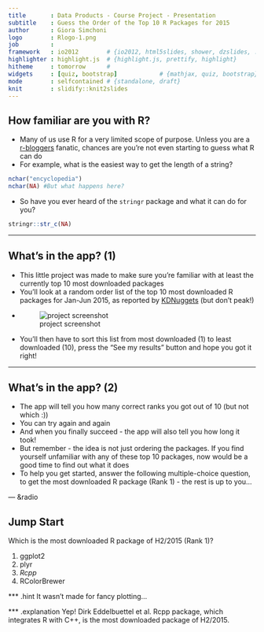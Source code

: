 ```yaml
---
title       : Data Products - Course Project - Presentation
subtitle    : Guess the Order of the Top 10 R Packages for 2015
author      : Giora Simchoni
logo        : Rlogo-1.png
job         : 
framework   : io2012        # {io2012, html5slides, shower, dzslides, ...}
highlighter : highlight.js  # {highlight.js, prettify, highlight}
hitheme     : tomorrow      # 
widgets     : [quiz, bootstrap]            # {mathjax, quiz, bootstrap}
mode        : selfcontained # {standalone, draft}
knit        : slidify::knit2slides
---
```


## How familiar are you with R?

* Many of us use R for a very limited scope of purpose. Unless you are a [r-bloggers](http://r-bloggers.com) fanatic, chances are you're not even starting to guess what R can do
* For example, what is the easiest way to get the length of a string?
```r
nchar("encyclopedia")
nchar(NA) #But what happens here?
```
* So have you ever heard of the ```stringr``` package and what it can do for you?
```r
stringr::str_c(NA)
```

--- 

## What's in the app? (1)

* This little project was made to make sure you're familiar with at least the currently top 10 most downloaded packages
* You'll look at a random order list of the top 10 most downloaded R packages for Jan-Jun 2015, as reported by [KDNuggets](http://kdnuggets.com) (but don't peak!)
* ![project screenshot](assets/img/project_screenshot.png)
* You'll then have to sort this list from most downloaded (1) to least downloaded (10), press the "See my results" button and hope you got it right!

--- 

## What's in the app? (2)

* The app will tell you how many correct ranks you got out of 10 (but not which :))
* You can try again and again
* And when you finally succeed - the app will also tell you how long it took!
* But remember - the idea is not just ordering the packages. If you find yourself unfamiliar with any of these top 10 packages, now would be a good time to find out what it does
* To help you get started, answer the following multiple-choice question, to get the most downloaded R package (Rank 1) - the rest is up to you...

--- &radio 

## Jump Start

Which is the most downloaded R package of H2/2015 (Rank 1)?

1. ggplot2
2. plyr
3. _Rcpp_
4. RColorBrewer

*** .hint
It wasn't made for fancy plotting...

*** .explanation
Yep! Dirk Eddelbuettel et al. Rcpp package, which integrates R with C++, is the most downloaded package of H2/2015.